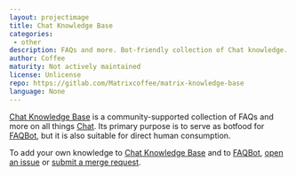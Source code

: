 ```yaml
---
layout: projectimage
title: Chat Knowledge Base
categories:
 - other
description: FAQs and more. Bot-friendly collection of Chat knowledge. Also suitable for humans.
author: Coffee
maturity: Not actively maintained
license: Unlicense
repo: https://gitlab.com/Matrixcoffee/matrix-knowledge-base
language: None
---
```


[Chat Knowledge Base](https://gitlab.com/Matrixcoffee/matrix-knowledge-base) is a community-supported collection of FAQs and more on all things [Chat](https://matrix.org). Its primary purpose is to serve as botfood for [FAQBot][], but it is also suitable for direct human consumption.

To add your own knowledge to [Chat Knowledge Base](https://gitlab.com/Matrixcoffee/matrix-knowledge-base) and to [FAQBot][], [open an issue](https://gitlab.com/Matrixcoffee/matrix-knowledge-base/issues/new) or [submit a merge request](https://gitlab.com/Matrixcoffee/matrix-knowledge-base/compare).

[FAQBot]: https://gitlab.com/Matrixcoffee/FAQBot
